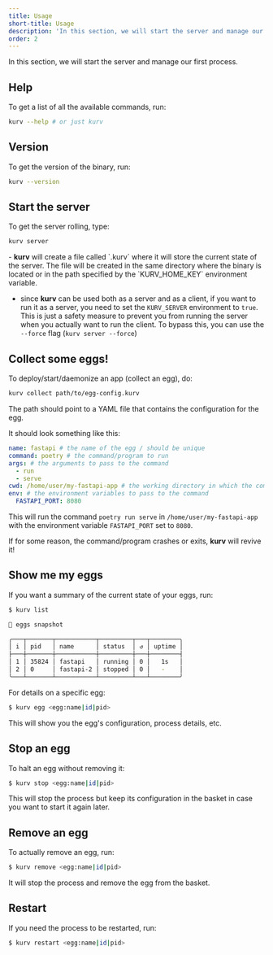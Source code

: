 ```yaml
---
title: Usage
short-title: Usage
description: 'In this section, we will start the server and manage our first process.'
order: 2
---
```



In this section, we will start the server and manage our first process.

## Help

To get a list of all the available commands, run:

```bash
kurv --help # or just kurv
```

## Version

To get the version of the binary, run:

```bash
kurv --version
```

## Start the server

To get the server rolling, type:

```bash
kurv server
```

<Alert type="important">
- <b className="font-serif">kurv</b> will create a file called `.kurv` where it will store the current
state of the server. The file will be created in the same directory where
the binary is located or in the path specified by the `KURV_HOME_KEY`
environment variable.

- since <b className="font-serif">kurv</b> can be used both as a server and as a client, if you want
to run it as a server, you need to set the `KURV_SERVER` environment
to `true`. This is just a safety measure to prevent you from running
the server when you actually want to run the client.
To bypass this, you can use the `--force` flag (`kurv server --force`)
</Alert>

## Collect some eggs!
To deploy/start/daemonize an app (collect an egg), do:

```bash
kurv collect path/to/egg-config.kurv
```

The path should point to a YAML file that contains the configuration for the egg. 

It should look something like this:

```yaml title="myegg.kurv"
name: fastapi # the name of the egg / should be unique
command: poetry # the command/program to run
args: # the arguments to pass to the command
  - run
  - serve
cwd: /home/user/my-fastapi-app # the working directory in which the command will be run
env: # the environment variables to pass to the command
  FASTAPI_PORT: 8080
```

This will run the command `poetry run serve` in `/home/user/my-fastapi-app` with the environment variable `FASTAPI_PORT` set to `8080`.

If for some reason, the command/program crashes or exits, <b className="font-serif">kurv</b> will revive it!

## Show me my eggs

If you want a summary of the current state of your eggs, run:

```zsh
$ kurv list

🥚 eggs snapshot

╭───┬───────┬───────────┬─────────┬───┬────────╮
│ i │ pid   │ name      │ status  │ ↺ │ uptime │
├───┼───────┼───────────┼─────────┼───┼────────┤
│ 1 │ 35824 │ fastapi   │ running │ 0 │   1s   │
│ 2 │ 0     │ fastapi-2 │ stopped │ 0 │   -    │
╰───┴───────┴───────────┴─────────┴───┴────────╯
```

For details on a specific egg:

``` sh
$ kurv egg <egg:name|id|pid>
```

This will show you the egg's configuration, process details, etc.

## Stop an egg

To halt an egg without removing it:

``` sh
$ kurv stop <egg:name|id|pid>
```

This will stop the process but keep its configuration in the basket in case
you want to start it again later.

## Remove an egg

To actually remove an egg, run:

``` sh
$ kurv remove <egg:name|id|pid>
```

It will stop the process and remove the egg from the basket.

## Restart

If you need the process to be restarted, run:

``` sh
$ kurv restart <egg:name|id|pid>
```